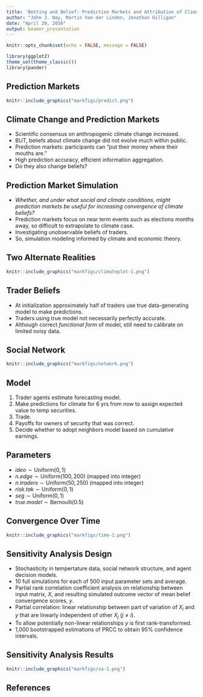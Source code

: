 ```yaml
---
title: 'Betting and Belief: Prediction Markets and Attribution of Climate Change'
author: "John J. Nay, Martin Van der Linden, Jonathan Gilligan"
date: "April 20, 2016"
output: beamer_presentation
---
```


```r
knitr::opts_chunk$set(echo = FALSE, message = FALSE)
```

```r
library(ggplot2)
theme_set(theme_classic())
library(pander)
```

## Prediction Markets

```r
knitr::include_graphics("markfigs/predict.png")
```

## Climate Change and Prediction Markets

- Scientific consensus on anthropogenic climate change increased.
- BUT, beliefs about climate change did not evolve much within public.
- Prediction markets: participants can "put their money where their mouths are."
- High prediction accuracy, efficient information aggregation.
- Do they also change beliefs?

## Prediction Market Simulation

- *Whether, and under what social and climate conditions, might prediction markets be useful for increasing convergence of climate beliefs?*
- Prediction markets focus on near term events such as elections months away, so difficult to extrapolate to climate case.
- Investigating unobservable beliefs of traders. 
- So, simulation modeling informed by climate and economic theory.

## Two Alternate Realities

```r
knitr::include_graphics("markfigs/climateplot-1.png")
```

## Trader Beliefs

- At initialization approximately half of traders use true data-generating model to make predictions. 
- Traders using true model not necessarily perfectly accurate. 
- Although correct *functional form* of model, still need to calibrate on limited noisy data. 

## Social Network

```r
knitr::include_graphics("markfigs/network.png")
```

## Model

1. Trader agents estimate forecasting model.
2. Make predictions for climate for 6 yrs from now to assign expected value to temp securities.
3. Trade.
4. Payoffs for owners of security that was correct.
5. Decide whether to adopt neighbors model based on cumulative earnings.

## Parameters

- $ideo \sim \text{Uniform}(0,1)$
- $n.edge \sim \text{Uniform}(100,200)$ (mapped into integer)
- $n.traders \sim \text{Uniform}(50,250)$ (mapped into integer)
- $risk.tak  \sim \text{Uniform}(0,1)$
- $seg \sim \text{Uniform}(0,1)$
- $true.model \sim \text{Bernoulli}(0.5)$

## Convergence Over Time

```r
knitr::include_graphics("markfigs/time-1.png")
```

## Sensitivity Analysis Design

- Stochasticity in tempertature data, social network structure, and agent decision models.
- 10 full simulations for each of 500 input parameter sets and average.
- Partial rank correlation coefficient analysis on relationship between input matrix, $X$, and resulting simulated outcome vector of mean belief convergence scores, $y$. 
- Partial correlation: linear relationship between part of variation of $X_i$ and $y$ that are linearly independent of other $X_j$  ($j \neq i$). 
- To allow potentially non-linear relationships $y$ is first rank-transformed.
- 1,000 bootstrapped estimations of PRCC to obtain 95\% confidence intervals.

## Sensitivity Analysis Results

```r
knitr::include_graphics("markfigs/sa-1.png")
```

## References
